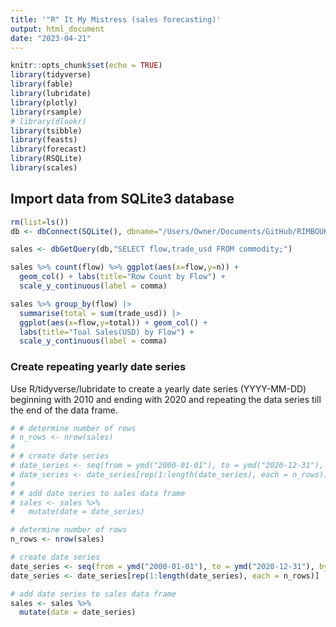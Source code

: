 ---
title: '"R" It My Mistress (sales forecasting)'
output: html_document
date: "2023-04-21"
---

```{r setup, include=FALSE}
knitr::opts_chunk$set(echo = TRUE)
library(tidyverse)
library(fable)
library(lubridate)
library(plotly)
library(rsample)
# library(dlookr)
library(tsibble)
library(feasts)
library(forecast)
library(RSQLite)
library(scales)
```

## Import data from SQLite3 database

```{r}
rm(list=ls())
db <- dbConnect(SQLite(), dbname="/Users/Owner/Documents/GitHub/RIMBOUKARI/commodity_trade.sqlite3")
```
```{r}
sales <- dbGetQuery(db,"SELECT flow,trade_usd FROM commodity;")
```
```{r}
sales %>% count(flow) %>% ggplot(aes(x=flow,y=n)) +
  geom_col() + labs(title="Row Count by Flow") +
  scale_y_continuous(label = comma)
```

```{r}
sales %>% group_by(flow) |> 
  summarise(total = sum(trade_usd)) |>
  ggplot(aes(x=flow,y=total)) + geom_col() +
  labs(title="Toal Sales(USD) by Flow") +
  scale_y_continuous(label = comma)
```

### Create repeating yearly date series

Use R/tidyverse/lubridate to create a yearly date series (YYYY-MM-DD) beginning with 2010 and ending with 2020 and repeating the data series till the end of the data frame. 

```{r}
# # determine number of rows
# n_rows <- nrow(sales)
# 
# # create date series
# date_series <- seq(from = ymd("2000-01-01"), to = ymd("2020-12-31"), by = "years")
# date_series <- date_series[rep(1:length(date_series), each = n_rows)]
# 
# # add date series to sales data frame
# sales <- sales %>% 
#   mutate(date = date_series)
```

```{r}

# determine number of rows
n_rows <- nrow(sales)

# create date series
date_series <- seq(from = ymd("2000-01-01"), to = ymd("2020-12-31"), by = "days")
date_series <- date_series[rep(1:length(date_series), each = n_rows)]

# add date series to sales data frame
sales <- sales %>% 
  mutate(date = date_series)

```

